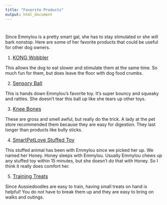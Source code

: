```yaml
---
title: "Favorite Products"
output: html_document
---
```


# 
Since Emmylou is a pretty smart gal, she has to stay stimulated or she will bark nonstop. Here are some of her favorite products that could be useful for other dog owners.

1. <a href="https://www.amazon.com/KONG-PW1-Wobbler-Large/dp/B003ALMW0M/ref=sr_1_2?crid=WF2TC7QR7XB5&keywords=kong+wobbler&qid=1646583847&sprefix=kong+w%2Caps%2C109&sr=8-2" style="font-size: 16px;">
  KONG Wobbler </a>

This allows the dog to eat slower and stimulate them at the same time. So much fun for them, but does leave the floor with dog food crumbs.

2. <a href="https://www.amazon.com/Ethical-Pets-Sensory-Ball-3-25/dp/B00SH7489W/ref=sr_1_1_sspa?keywords=sensory+ball+for+dogs&qid=1646584285&sprefix=sensory+ball+for+%2Caps%2C84&sr=8-1-spons&psc=1&spLa=ZW5jcnlwdGVkUXVhbGlmaWVyPUFCSk5QVFNTMDNTU0UmZW5jcnlwdGVkSWQ9QTA3OTY5MDZLQlk0TzgzSVVJMTYmZW5jcnlwdGVkQWRJZD1BMDAxNTEyMTNKSFRWVllZRjRZWVImd2lkZ2V0TmFtZT1zcF9hdGYmYWN0aW9uPWNsaWNrUmVkaXJlY3QmZG9Ob3RMb2dDbGljaz10cnVl" style="font-size: 16px;">
  Sensory Ball </a>



This is hands down Emmylou's favorite toy. It's super bouncy and squeaky and rattles. She doesn't tear this ball up like she tears up other toys.

3. <a href="https://www.amazon.com/Jack-Pup-Bones-Aggressive-Chewers/dp/B07WZWRWB2/ref=sr_1_2_sspa?crid=2LT3KY4J8QPOY&keywords=knee+bones&qid=1646584433&sprefix=knee+bones%2Caps%2C91&sr=8-2-spons&psc=1&spLa=ZW5jcnlwdGVkUXVhbGlmaWVyPUFaOE9YTVBCQzdRT0cmZW5jcnlwdGVkSWQ9QTA0ODM3NjczTkUwT1NVV0UwV01LJmVuY3J5cHRlZEFkSWQ9QTA5MDQ4NDkzNEg0NzhTV1ZWMUJPJndpZGdldE5hbWU9c3BfYXRmJmFjdGlvbj1jbGlja1JlZGlyZWN0JmRvTm90TG9nQ2xpY2s9dHJ1ZQ==" style="font-size: 16px;">
  Knee Bones </a>

These are gross and smell awful, but really do the trick. A lady at the pet store recommended them because they are easy for digestion. They last longer than products like bully sticks. 

4. <a href="https://www.amazon.com/SmartPetLove-Snuggle-Puppy-Behavioral-Brown/dp/B0722XGRMB/ref=sr_1_2?crid=2BINO8AWZYLJT&keywords=stuffed%2Banimals%2Bfor%2Bdogs%2Bcomfort&qid=1646584615&sprefix=stuffed%2Banimals%2Bfor%2Bdogs%2Caps%2C83&sr=8-2&th=1" style="font-size: 16px;">
  SmartPetLove Stuffed Toy </a>

This stuffed animal has been with Emmylou since we picked her up. We named her Honey. Honey sleeps with Emmylou. Usually Emmylou chews up any stuffed toy within 15 minutes, but she doesn't do that with Honey. So I think it really does comfort her. 

5. <a href="https://www.amazon.com/Blue-Buffalo-Natural-Soft-Moist-Training/dp/B08XY7D7BL/ref=sr_1_6?keywords=dog+training+treats&qid=1646584812&sprefix=dog+train%2Caps%2C95&sr=8-6" style="font-size: 16px;">
  Training Treats </a>

Since Aussiedoodles are easy to train, having small treats on hand is helpful! You do not have to break them up and they are easy to bring on walks and outings. 


<!-- ### R and R-Studio -->

<!-- [R](http://www.r-project.org) is a free open-source programming language that can be used for statistical analysis, data-simulation, graphing, and lots of other stuff. Another free program is [R-studio](http://www.rstudio.com), that provides a nice graphic interface for R. Download R first, then download R-studio. Both can run on PCs, Macs or Linux. Students will be learning R in the stats labs using the lab manual [](). -->

<!-- ### Additional R resources -->

<!-- 1. Google is great, Google your problem -->
<!-- 2. [Stackoverflow](https://stackoverflow.com) is great, google will often take you there because someone has already asked your question, and someone else has answered, usually many people have answered your question many ways. -->
<!-- 3. Danielle Navarro wrote a [free Psych Stats textbook using R](https://compcogscisydney.org/learning-statistics-with-r/), it's worth checking out (some of our textbook are based on Danielle's) -->
<!-- 4. I am currently writing another stats textbook (incorporating some of the above). You can read it while it's being made right here [https://crumplab.github.io/statistics/](https://crumplab.github.io/statistics/), also check out the lab manual for more specific things about doing various stats in R (also in draft right now) [https://crumplab.github.io/statisticsLab/](https://crumplab.github.io/statisticsLab/) -->
<!-- 5. Daniell Navarro recently made this website for introducing R, it's great, check it out (also made using this R markdown process): [http://compcogscisydney.org/psyr/](http://compcogscisydney.org/psyr/) -->
<!-- 6. Check out my slightly older programming book that also introduces R [https://crumplab.github.io/programmingforpsych/](https://crumplab.github.io/programmingforpsych/) -->
<!-- 7. This is the definitive guide for all things R Markdown (you will find this very useful as you get better at this skill): [https://bookdown.org/yihui/rmarkdown/](https://bookdown.org/yihui/rmarkdown/) -->

